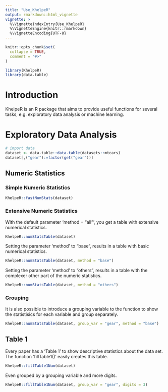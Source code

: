 ```yaml
---
title: "Use_KhelpeR"
output: rmarkdown::html_vignette
vignette: >
  %\VignetteIndexEntry{Use_KhelpeR}
  %\VignetteEngine{knitr::rmarkdown}
  %\VignetteEncoding{UTF-8}
---
```


```r
knitr::opts_chunk$set(
  collapse = TRUE,
  comment = "#>"
)
```

```r
library(KhelpeR)
library(data.table)
```

# Introduction 

KhelpeR is an R package that aims to provide useful functions for several tasks, e.g. exploratory data analysis or machine learning. 

# Exploratory Data Analysis 

```r
# import data
dataset <- data.table::data.table(datasets::mtcars)
dataset[,("gear"):=factor(get("gear"))]
```

## Numeric Statistics 

### Simple Numeric Statistics 

```r
KhelpeR::fastNumStats(dataset)
```

### Extensive Numeric Statistics 

With the default parameter 'method = "all"', you get a table with extensive numerical statistics. 

```r
KhelpeR::numStatsTable(dataset)
```

Setting the parameter 'method' to "base", results in a table with basic numerical statistics. 

```r
KhelpeR::numStatsTable(dataset, method = "base")
```

Setting the parameter 'method' to "others", results in a table with the complexer other part of the numeric statistics. 

```r
KhelpeR::numStatsTable(dataset, method = "others")
```

### Grouping 

It is also possible to introduce a grouping variable to the function to show the statistisics for each variable and group separately.

```r
KhelpeR::numStatsTable(dataset, group_var = "gear", method = "base")
```

## Table 1 

Every paper has a 'Table 1' to show descriptive statistics about the data set. The function 'fillTable1()' easily creates this table. 

```r
KhelpeR::fillTable1Num(dataset)
```

Even grouped by a grouping variable and more digits. 

```r
KhelpeR::fillTable1Num(dataset, group_var = "gear", digits = 3)
```
